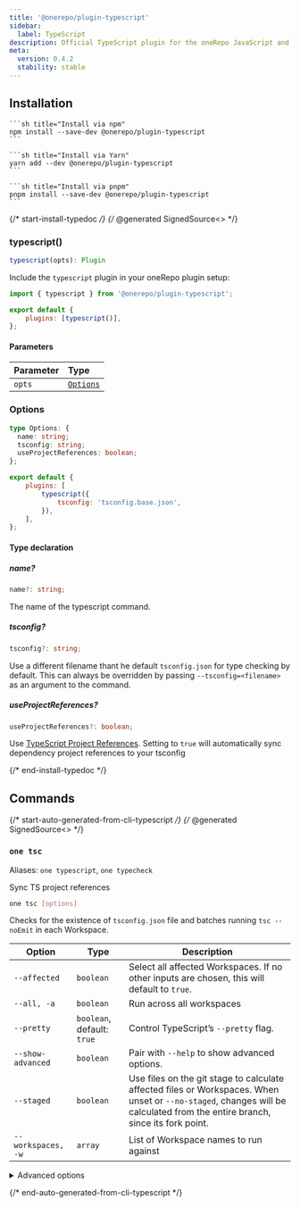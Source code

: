 ```yaml
---
title: '@onerepo/plugin-typescript'
sidebar:
  label: TypeScript
description: Official TypeScript plugin for the oneRepo JavaScript and TypeScript monorepo toolchain.
meta:
  version: 0.4.2
  stability: stable
---
```



## Installation

<Tabs group="pkgmanager">
  <TabItem label="npm">

    ```sh title="Install via npm"
    npm install --save-dev @onerepo/plugin-typescript
    ```

  </TabItem>
  <TabItem label="yarn">

    ```sh title="Install via Yarn"
    yarn add --dev @onerepo/plugin-typescript
    ```

  </TabItem>
  <TabItem label="pnpm">

    ```sh title="Install via pnpm"
    pnpm install --save-dev @onerepo/plugin-typescript
    ```

  </TabItem>
</Tabs>

{/* start-install-typedoc */}
{/* @generated SignedSource<<b4e2d78caf9594374778ec2dcdf576ad>> */}

### typescript()

```ts
typescript(opts): Plugin
```

Include the `typescript` plugin in your oneRepo plugin setup:

```js title="onerepo.config.ts" {1,4}
import { typescript } from '@onerepo/plugin-typescript';

export default {
	plugins: [typescript()],
};
```

#### Parameters

| Parameter | Type                  |
| :-------- | :-------------------- |
| `opts`    | [`Options`](#options) |

### Options

```ts
type Options: {
  name: string;
  tsconfig: string;
  useProjectReferences: boolean;
};
```

```js title="onerepo.config.js"
export default {
	plugins: [
		typescript({
			tsconfig: 'tsconfig.base.json',
		}),
	],
};
```

#### Type declaration

##### name?

```ts
name?: string;
```

The name of the typescript command.

##### tsconfig?

```ts
tsconfig?: string;
```

Use a different filename thant he default `tsconfig.json` for type checking by default. This can always be overridden by passing `--tsconfig=<filename>` as an argument to the command.

##### useProjectReferences?

```ts
useProjectReferences?: boolean;
```

Use [TypeScript Project References](https://www.typescriptlang.org/docs/handbook/project-references.html). Setting to `true` will automatically sync dependency project references to your tsconfig

{/* end-install-typedoc */}

## Commands

{/* start-auto-generated-from-cli-typescript */}
{/* @generated SignedSource<<e368491e3176772b5651be9ead8976e5>> */}

### `one tsc`

Aliases: `one typescript`, `one typecheck`

Sync TS project references

```sh
one tsc [options]
```

Checks for the existence of `tsconfig.json` file and batches running `tsc --noEmit` in each Workspace.

| Option             | Type                       | Description                                                                                                                                                                 |
| ------------------ | -------------------------- | --------------------------------------------------------------------------------------------------------------------------------------------------------------------------- |
| `--affected`       | `boolean`                  | Select all affected Workspaces. If no other inputs are chosen, this will default to `true`.                                                                                 |
| `--all, -a`        | `boolean`                  | Run across all workspaces                                                                                                                                                   |
| `--pretty`         | `boolean`, default: `true` | Control TypeScript’s `--pretty` flag.                                                                                                                                       |
| `--show-advanced`  | `boolean`                  | Pair with `--help` to show advanced options.                                                                                                                                |
| `--staged`         | `boolean`                  | Use files on the git stage to calculate affected files or Workspaces. When unset or `--no-staged`, changes will be calculated from the entire branch, since its fork point. |
| `--workspaces, -w` | `array`                    | List of Workspace names to run against                                                                                                                                      |

<details>

<summary>Advanced options</summary>

| Option                                                           | Type                                 | Description                                               |
| ---------------------------------------------------------------- | ------------------------------------ | --------------------------------------------------------- |
| `--from-ref`                                                     | `string`                             | Git ref to start looking for affected files or workspaces |
| `--through-ref`                                                  | `string`                             | Git ref to start looking for affected files or workspaces |
| `--tsconfig`                                                     | `string`, default: `"tsconfig.json"` | The filename of the tsconfig to find in each Workspace.   |
| `--use-project-references, --project-references, --project-refs` | `boolean`, default: `true`           | Automatically sync and use typescript project references  |

</details>

{/* end-auto-generated-from-cli-typescript */}
